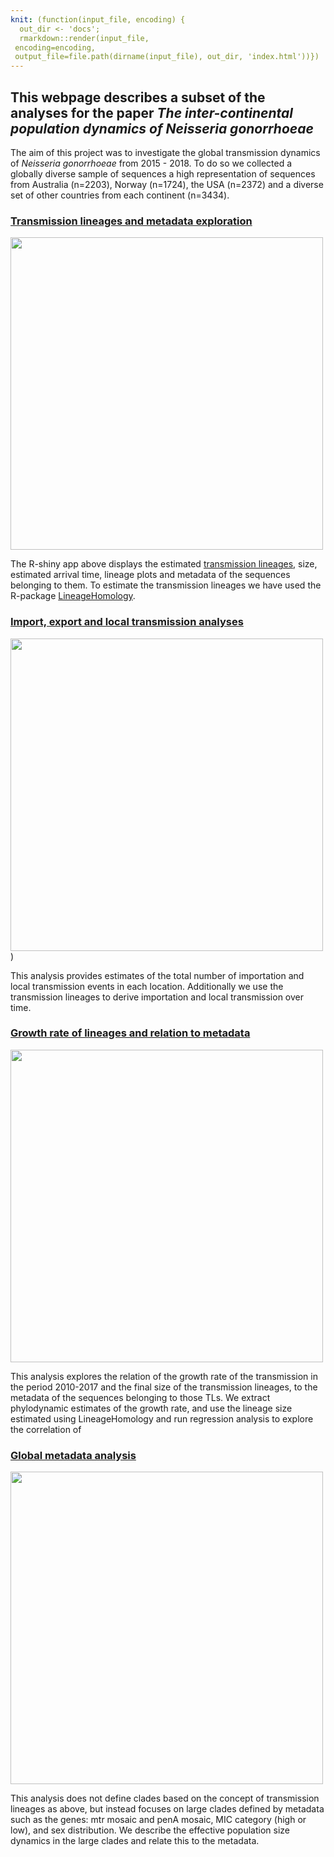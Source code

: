 ```yaml
---
knit: (function(input_file, encoding) {
  out_dir <- 'docs';
  rmarkdown::render(input_file,
 encoding=encoding,
 output_file=file.path(dirname(input_file), out_dir, 'index.html'))})
---
```




## This webpage describes a subset of the analyses for the paper *The inter-continental population dynamics of Neisseria gonorrhoeae*
 
The aim of this project was to investigate the global transmission dynamics of *Neisseria gonorrhoeae* from 2015 - 2018. To do so we collected a globally diverse sample of sequences a high representation of sequences from Australia (n=2203), Norway (n=1724), the USA (n=2372) and a diverse set of other countries from each continent (n=3434).


### [Transmission lineages and metadata exploration](https://magnunos.shinyapps.io/LineageHomology_Explorer/?_ga=2.205397328.1370338265.1637693506-226041197.1637248825)


[<img src="Files/TL_Explorer.png" width="500"/>](https://magnunos.shinyapps.io/LineageHomology_Explorer/?_ga=2.205397328.1370338265.1637693506-226041197.1637248825)



The R-shiny app above displays the estimated [transmission lineages](https://www.science.org/doi/10.1126/science.abf2946), size, estimated arrival time, lineage plots and metadata of the sequences belonging to them. To estimate the transmission lineages we have used the R-package [LineageHomology](https://github.com/magnusnosnes/LineageHomology).



### [Import, export and local transmission analyses](Analyses/03_import_analysis_io.html)


[<img src="Files/import_export_localTransmission.jpg" width="500"/>](Analyses/03_import_analysis_io.html))

This analysis provides estimates of the total number of importation and local transmission events in each location. Additionally we use the transmission lineages to derive importation and local transmission over time. 



### [Growth rate of lineages and relation to metadata](Analyses/04_growth_rate_analysis.html)

[<img src="Files/Metadata.png" width="500"/>](Analyses/Growth_rates_explanatory.html)


This analysis explores the relation of the growth rate of the transmission in the period 2010-2017 and the final size of the transmission lineages, to the metadata of the sequences belonging to those TLs. We extract phylodynamic estimates of the growth rate, and use the lineage size estimated using LineageHomology and run regression analysis to explore the correlation of 







### [Global metadata analysis](Analyses/05_global_analysis.html)



[<img src="Files/Global_analysis.png" width="500"/>](Analyses/05_global_analysis.html)

This analysis does not define clades based on the concept of transmission lineages as above, but instead focuses on large clades defined by metadata such as the genes: mtr mosaic and penA mosaic, MIC category (high or low), and sex distribution. We describe the effective population size dynamics in the large clades and relate this to the metadata. 

